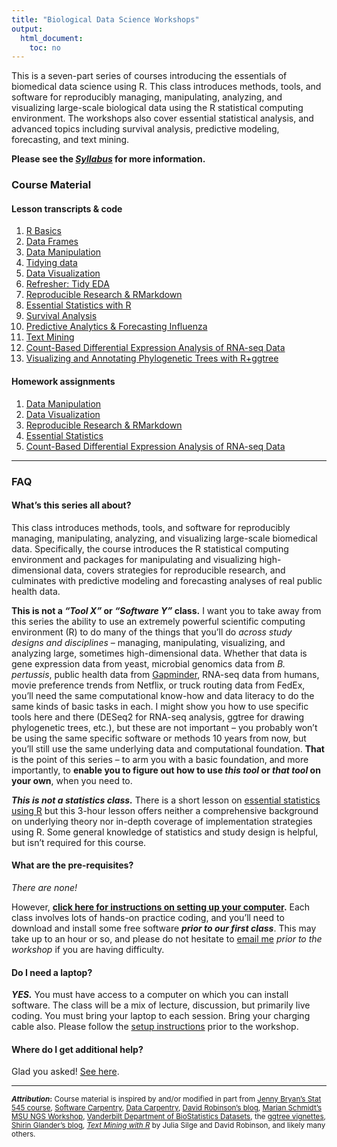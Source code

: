 ```yaml
---
title: "Biological Data Science Workshops"
output: 
  html_document:
    toc: no
---
```


This is a seven-part series of courses introducing the essentials of biomedical data science using R. This class introduces methods, tools, and software for reproducibly managing, manipulating, analyzing, and visualizing large-scale biological data using the R statistical computing environment. The workshops also cover essential statistical analysis, and advanced topics including survival analysis, predictive modeling, forecasting, and text mining.

**Please see the _[Syllabus](syllabus.html)_ for more information.**

<!-- **[Click here to download the entire course archive as a zip file.](https://github.com/thriv/biodatasci2018/archive/gh-pages.zip)** Once downloaded and extracted, double-click the **`index.html`** file in the extracted folder to view the course material offline. -->

### Course Material

#### Lesson transcripts & code

1. [R Basics](r-basics.html)
1. [Data Frames](r-dataframes.html)
1. [Data Manipulation](r-dplyr-yeast.html)
1. [Tidying data](r-tidy.html)
1. [Data Visualization](r-viz-gapminder.html)
1. [Refresher: Tidy EDA](r-viz-gapminder.html)
1. [Reproducible Research & RMarkdown](r-rmarkdown.html)
1. [Essential Statistics with R](r-stats.html)
1. [Survival Analysis](r-survival.html)
1. [Predictive Analytics & Forecasting Influenza](r-predictive-modeling.html)
1. [Text Mining](r-textmining.html)
1. [Count-Based Differential Expression Analysis of RNA-seq Data](r-rnaseq-airway.html)
1. [Visualizing and Annotating Phylogenetic Trees with R+ggtree](r-ggtree.html)

#### Homework assignments

1. [Data Manipulation](r-dplyr-homework.html)
1. [Data Visualization](r-viz-homework.html)
1. [Reproducible Research & RMarkdown](r-rmarkdown-homework.html)
1. [Essential Statistics](r-stats-homework.html)
1. [Count-Based Differential Expression Analysis of RNA-seq Data](r-rnaseq-airway.html)


----

### FAQ

#### What's this series all about? 

This class introduces methods, tools, and software for reproducibly managing, manipulating, analyzing, and visualizing large-scale biomedical data. Specifically, the course introduces the R statistical computing environment and packages for manipulating and visualizing high-dimensional data, covers strategies for reproducible research, and culminates with predictive modeling and forecasting analyses of real public health data.

**This is not a _"Tool X"_ or _"Software Y"_ class.** I want you to take away from this series the ability to use an extremely powerful scientific computing environment (R) to do many of the things that you'll do _across study designs and disciplines_ -- managing, manipulating, visualizing, and analyzing large, sometimes high-dimensional data. Whether that data is gene expression data from yeast, microbial genomics data from _B. pertussis_, public health data from [Gapminder](http://www.gapminder.org/), RNA-seq data from humans, movie preference trends from Netflix, or truck routing data from FedEx, you'll need the same computational know-how and data literacy to do the same kinds of basic tasks in each. I might show you how to use specific tools here and there (DESeq2 for RNA-seq analysis, ggtree for drawing phylogenetic trees, etc.), but these are not important -- you probably won't be using the same specific software or methods 10 years from now, but you'll still use the same underlying data and computational foundation. **That** is the point of this series -- to arm you with a basic foundation, and more importantly, to **enable you to figure out how to use _this tool_ or _that tool_ on your own**, when you need to.

**_This is not a statistics class._** There is a short lesson on [essential statistics using R](r-stats.html) but this 3-hour lesson offers neither a comprehensive background on underlying theory nor in-depth coverage of implementation strategies using R. Some general knowledge of statistics and study design is helpful, but isn't required for this course.


#### What are the pre-requisites?

_There are none!_ 

However, **[click here for instructions on setting up your computer](setup.html).** Each class involves lots of hands-on practice coding, and you'll need to download and install some free software **_prior to our first class_**. This may take up to an hour or so, and please do not hesitate to [email me](people.html) _prior to the workshop_ if you are having difficulty.


<!-- ## Can I audit this course? -->

<!-- Yes! However, **_you will be expected to attend every class meeting, participate in coding exercises during class, and complete any and all assignments_**, just as if you are taking the course for credit.  -->

<!-- **_UPDATE Feb 9 2016_**: The class is currently full. -->

<!-- [Click here to register to request to audit](https://docs.google.com/forms/d/1tHO-X4DupnHgIEsUei0K3kX5_UfLRK-y2KfxmxC6Ux0/viewform). The first day of the course is Monday, Feb 15, 2016. One week prior to the course starting, I will allow anyone who's requested to audit into the course, giving priority to people registering for credit. There are still plenty of seats open, so good chances you'll be able to get in. -->

<!-- ## Where will the class meet? -->

<!-- Carter Classroom, Health Sciences Library room 1211. This is downstairs one floor to the right (across the hall from Stephen Turner's office). -->


#### Do I need a laptop?

**_YES._** You must have access to a computer on which you can install software. The class will be a mix of lecture, discussion, but primarily live coding. You must bring your laptop to each session. Bring your charging cable also. Please follow the [setup instructions](setup.html) prior to the workshop.

#### Where do I get additional help?

Glad you asked! [See here](help.html).



----

<small>**_Attribution_:** Course material is inspired by and/or modified in part from [Jenny Bryan's Stat 545 course](http://stat545-ubc.github.io/), [Software Carpentry](http://software-carpentry.org/), [Data Carpentry](http://datacarpentry.org/), [David Robinson's blog](http://varianceexplained.org/), [Marian Schmidt's MSU NGS Workshop](https://github.com/marschmi/NGS2015_RMarkdown_Reproducibility), [Vanderbilt Department of BioStatistics Datasets](http://biostat.mc.vanderbilt.edu/wiki/Main/DataSets?CGISESSID=10713f6d891653ddcbb7ddbdd9cffb79), the [ggtree vignettes](http://bioconductor.org/packages/release/bioc/html/ggtree.html), [Shirin Glander's blog](https://shiring.github.io/machine_learning/2016/11/27/flu_outcome_ML_post), [_Text Mining with R_](https://www.tidytextmining.com/) by Julia Silge and David Robinson, and likely many others.</small>